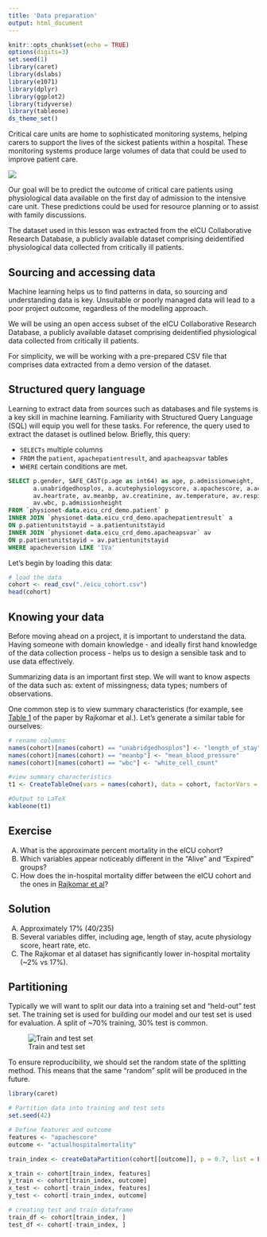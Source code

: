 ```yaml
---
title: 'Data preparation'
output: html_document
---
```


```r
knitr::opts_chunk$set(echo = TRUE)
options(digits=3)
set.seed(1)
library(caret)
library(dslabs)
library(e1071)
library(dplyr)
library(ggplot2)
library(tidyverse)
library(tableone)
ds_theme_set()
```

Critical care units are home to sophisticated monitoring systems, helping carers to support the lives of the sickest patients within a hospital. These monitoring systems produce large volumes of data that could be used to improve patient care.

![](./images/icu_patient.png)

Our goal will be to predict the outcome of critical care patients using physiological data available on the first day of admission to the intensive care unit. These predictions could be used for resource planning or to assist with family discussions.

The dataset used in this lesson was extracted from the eICU Collaborative Research Database, a publicly available dataset comprising deidentified physiological data collected from critically ill patients.

## Sourcing and accessing data

Machine learning helps us to find patterns in data, so sourcing and understanding data is key. Unsuitable or poorly managed data will lead to a poor project outcome, regardless of the modelling approach.

We will be using an open access subset of the eICU Collaborative Research Database, a publicly available dataset comprising deidentified physiological data collected from critically ill patients. 

For simplicity, we will be working with a pre-prepared CSV file that comprises data extracted from a demo version of the dataset.

## Structured query language

Learning to extract data from sources such as databases and file systems is a key skill in machine learning. Familiarity with Structured Query Language (SQL) will equip you well for these tasks. For reference, the query used to extract the dataset is outlined below. Briefly, this query:

- `SELECTs` multiple columns
- `FROM` the `patient`, `apachepatientresult`, and `apacheapsvar` tables
- `WHERE` certain conditions are met.

```sql
SELECT p.gender, SAFE_CAST(p.age as int64) as age, p.admissionweight,
       a.unabridgedhosplos, a.acutephysiologyscore, a.apachescore, a.actualhospitalmortality,
       av.heartrate, av.meanbp, av.creatinine, av.temperature, av.respiratoryrate,
       av.wbc, p.admissionheight
FROM `physionet-data.eicu_crd_demo.patient` p
INNER JOIN `physionet-data.eicu_crd_demo.apachepatientresult` a
ON p.patientunitstayid = a.patientunitstayid
INNER JOIN `physionet-data.eicu_crd_demo.apacheapsvar` av
ON p.patientunitstayid = av.patientunitstayid
WHERE apacheversion LIKE 'IVa'
```

Let’s begin by loading this data:

```r
# load the data
cohort <- read_csv("./eicu_cohort.csv")
head(cohort)
```

## Knowing your data

Before moving ahead on a project, it is important to understand the data. Having someone with domain knowledge - and ideally first hand knowledge of the data collection process - helps us to design a sensible task and to use data effectively.

Summarizing data is an important first step. We will want to know aspects of the data such as: extent of missingness; data types; numbers of observations.

One common step is to view summary characteristics (for example, see [Table 1](https://www.nature.com/articles/s41746-018-0029-1/tables/1) of the paper by Rajkomar et al.). Let's generate a similar table for ourselves:


```r
# rename columns
names(cohort)[names(cohort) == "unabridgedhosplos"] <- "length_of_stay"
names(cohort)[names(cohort) == "meanbp"] <- "mean_blood_pressure"
names(cohort)[names(cohort) == "wbc"] <- "white_cell_count"

#view summary characteristics
t1 <- CreateTableOne(vars = names(cohort), data = cohort, factorVars = "actualhospitalmortality")

#Output to LaTeX
kableone(t1)
```

## Exercise

A) What is the approximate percent mortality in the eICU cohort?  
B) Which variables appear noticeably different in the "Alive" and "Expired"  groups?  
C) How does the in-hospital mortality differ between the eICU cohort and the ones in [Rajkomar et al](https://www.nature.com/articles/s41746-018-0029-1/tables/1)?  

## Solution
A) Approximately 17% (40/235)   
B) Several variables differ, including age, length of stay, acute physiology score, heart rate, etc.  
C) The Rajkomar et al dataset has significantly lower in-hospital mortality (~2% vs 17%).

## Partitioning

Typically we will want to split our data into a training set and "held-out" test set. The training set is used for building our model and our test set is used for evaluation. A split of ~70% training, 30% test is common.

![Train and test set](./images/train_test.png)

To ensure reproducibility, we should set the random state of the splitting method. This means that the same "random" split  will be produced in the future.

```r
library(caret)

# Partition data into training and test sets
set.seed(42)

# Define features and outcome
features <- "apachescore"
outcome <- "actualhospitalmortality"

train_index <- createDataPartition(cohort[[outcome]], p = 0.7, list = FALSE)

x_train <- cohort[train_index, features]
y_train <- cohort[train_index, outcome]
x_test <- cohort[-train_index, features]
y_test <- cohort[-train_index, outcome]

# creating test and train dataframe
train_df <- cohort[train_index, ]
test_df <- cohort[-train_index, ]
```

